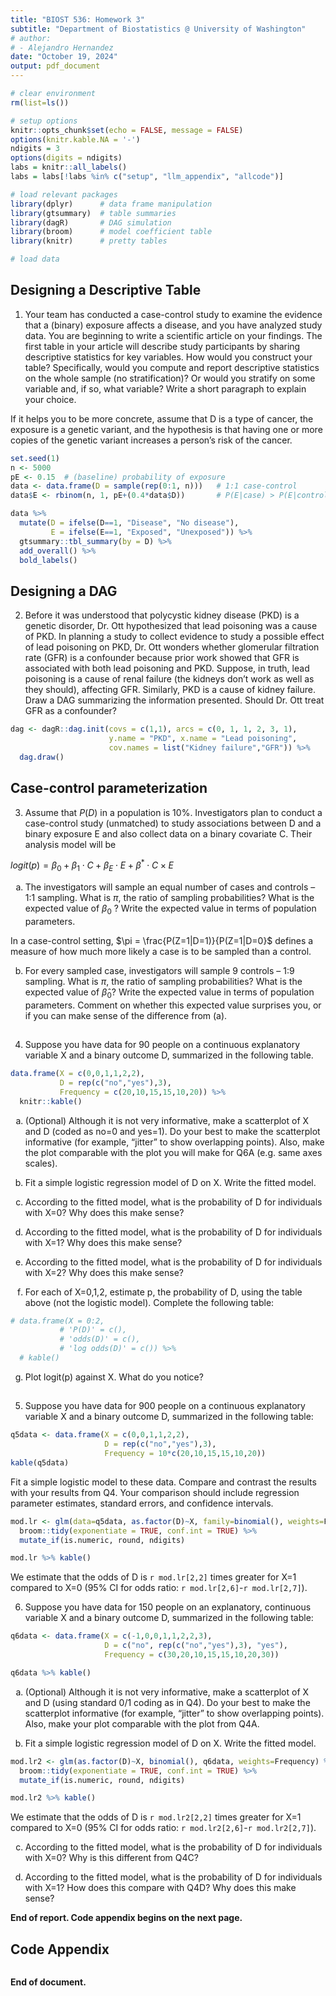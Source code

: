 ```yaml
---
title: "BIOST 536: Homework 3"
subtitle: "Department of Biostatistics @ University of Washington"
# author: 
# - Alejandro Hernandez
date: "October 19, 2024"
output: pdf_document
---
```


```r
# clear environment
rm(list=ls())

# setup options
knitr::opts_chunk$set(echo = FALSE, message = FALSE)
options(knitr.kable.NA = '-')
ndigits = 3
options(digits = ndigits)
labs = knitr::all_labels()
labs = labs[!labs %in% c("setup", "llm_appendix", "allcode")]
```

```r
# load relevant packages
library(dplyr)      # data frame manipulation
library(gtsummary)  # table summaries
library(dagR)       # DAG simulation
library(broom)      # model coefficient table
library(knitr)      # pretty tables

# load data

```

## Designing a Descriptive Table

1. Your team has conducted a case-control study to examine the evidence that a (binary) exposure affects a disease, and you have analyzed study data. You are beginning to write a scientific article on your findings. The first table in your article will describe study participants by sharing descriptive statistics for key variables. How would you construct your table? Specifically, would you compute and report descriptive statistics on the whole sample (no stratification)? Or would you stratify on some variable and, if so, what variable? Write a short paragraph to explain your choice.

If it helps you to be more concrete, assume that D is a type of cancer, the exposure is a genetic variant, and the hypothesis is that having one or more copies of the genetic variant increases a person’s risk of the cancer.

```r
set.seed(1)
n <- 5000
pE <- 0.15  # (baseline) probability of exposure
data <- data.frame(D = sample(rep(0:1, n)))   # 1:1 case-control
data$E <- rbinom(n, 1, pE+(0.4*data$D))       # P(E|case) > P(E|control)

data %>%
  mutate(D = ifelse(D==1, "Disease", "No disease"),
         E = ifelse(E==1, "Exposed", "Unexposed")) %>%
  gtsummary::tbl_summary(by = D) %>%
  add_overall() %>%
  bold_labels()
```

## Designing a DAG

2. Before it was understood that polycystic kidney disease (PKD) is a genetic disorder, Dr. Ott hypothesized that lead poisoning was a cause of PKD. In planning a study to collect evidence to study a possible effect of lead poisoning on PKD, Dr. Ott wonders whether glomerular filtration rate (GFR) is a confounder because prior work showed that GFR is associated with both lead poisoning and PKD.
Suppose, in truth, lead poisoning is a cause of renal failure (the kidneys don't work as well as they should), affecting GFR. Similarly, PKD is a cause of kidney failure. Draw a DAG summarizing the information presented. Should Dr. Ott treat GFR as a confounder?

```r
dag <- dagR::dag.init(covs = c(1,1), arcs = c(0, 1, 1, 2, 3, 1),
                      y.name = "PKD", x.name = "Lead poisoning", 
                      cov.names = list("Kidney failure","GFR")) %>% 
  dag.draw()
```


## Case-control parameterization

3. Assume that $P(D)$ in a population is 10%. Investigators plan to conduct a case-control study (unmatched) to study associations between D and a binary exposure E and also collect data on a binary covariate C. Their analysis model will be

$logit(p) = \beta_0 + \beta_1 \cdot C + \beta_E \cdot E + \beta^* \cdot C \times E$

(a) The investigators will sample an equal number of cases and controls – 1:1 sampling. What is $\pi$, the ratio of sampling probabilities? What is the expected value of $\beta_0$ ? Write the expected value in terms of population parameters.

In a case-control setting, $\pi = \frac{P(Z=1|D=1)}{P(Z=1|D=0}$ defines a measure of how much more likely a case is to be sampled than a control.

(b) For every sampled case, investigators will sample 9 controls – 1:9 sampling. What is $\pi$, the ratio of sampling probabilities? What is the expected value of $\hat \beta_0$? Write the expected value in terms of population parameters. Comment on whether this expected value surprises you, or if you can make
sense of the difference from (a).

##

4. Suppose you have data for 90 people on a continuous explanatory variable X and a binary outcome D, summarized in the following table.

```r
data.frame(X = c(0,0,1,1,2,2), 
           D = rep(c("no","yes"),3),
           Frequency = c(20,10,15,15,10,20)) %>%
  knitr::kable()
```

(a) (Optional) Although it is not very informative, make a scatterplot of X and D (coded as no=0 and yes=1). Do your best to make the scatterplot informative (for example, “jitter” to show overlapping points). Also, make the plot comparable with the plot you will make for Q6A (e.g. same axes scales).

(b) Fit a simple logistic regression model of D on X. Write the fitted model.

(c) According to the fitted model, what is the probability of D for individuals with X=0? Why does this make sense?

(d) According to the fitted model, what is the probability of D for individuals with X=1? Why does this make sense?

(e) According to the fitted model, what is the probability of D for individuals with X=2? Why does this make sense?

(f) For each of X=0,1,2, estimate p, the probability of D, using the table above (not the logistic model). Complete the following table:

```r
# data.frame(X = 0:2,
           # 'P(D)' = c(),
           # 'odds(D)' = c(),
           # 'log odds(D)' = c()) %>%
  # kable()
```
(g) Plot logit(p) against X. What do you notice?

## 

5. Suppose you have data for 900 people on a continuous explanatory variable X and a binary outcome D, summarized in the following table:

```r
q5data <- data.frame(X = c(0,0,1,1,2,2),
                     D = rep(c("no","yes"),3),
                     Frequency = 10*c(20,10,15,15,10,20)) 
kable(q5data)
```

Fit a simple logistic model to these data. Compare and contrast the results with your results from Q4. Your comparison should include regression parameter estimates, standard errors, and confidence intervals.

```r
mod.lr <- glm(data=q5data, as.factor(D)~X, family=binomial(), weights=Frequency) %>%
  broom::tidy(exponentiate = TRUE, conf.int = TRUE) %>%
  mutate_if(is.numeric, round, ndigits)

mod.lr %>% kable()
```

We estimate that the odds of D is `r mod.lr[2,2]` times greater for X=1 compared to X=0 (95% CI for odds ratio: `r mod.lr[2,6]`-`r mod.lr[2,7]`).

6. Suppose you have data for 150 people on an explanatory, continuous variable X and a binary outcome D, summarized in the following table:

```r
q6data <- data.frame(X = c(-1,0,0,1,1,2,2,3),
                     D = c("no", rep(c("no","yes"),3), "yes"),
                     Frequency = c(30,20,10,15,15,10,20,30)) 

q6data %>% kable()
```

(a) (Optional) Although it is not very informative, make a scatterplot of X and D (using standard 0/1 coding as in Q4). Do your best to make the scatterplot informative (for example, “jitter” to show overlapping points). Also, make your plot comparable with the plot from Q4A.

(b) Fit a simple logistic regression model of D on X. Write the fitted model.

```r
mod.lr2 <- glm(as.factor(D)~X, binomial(), q6data, weights=Frequency) %>%
  broom::tidy(exponentiate = TRUE, conf.int = TRUE) %>%
  mutate_if(is.numeric, round, ndigits)

mod.lr2 %>% kable()
```
We estimate that the odds of D is `r mod.lr2[2,2]` times greater for X=1 compared to X=0 (95% CI for odds ratio: `r mod.lr2[2,6]`-`r mod.lr2[2,7]`).

(c) According to the fitted model, what is the probability of D for individuals with X=0? Why is this different from Q4C?

(d) According to the fitted model, what is the probability of D for individuals with X=1? How does this compare with Q4D? Why does this make sense?

**End of report. Code appendix begins on the next page.**

\pagebreak

## Code Appendix

```r
```

**End of document.**